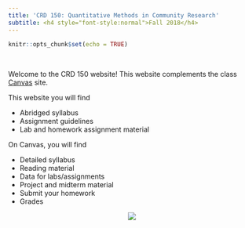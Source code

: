 ```yaml
---
title: 'CRD 150: Quantitative Methods in Community Research'
subtitle: <h4 style="font-style:normal">Fall 2018</h4>
---
```


<style>
p.comment {
background-color: #DBDBDB;
padding: 10px;
border: 1px solid black;
margin-left: 25px;
border-radius: 5px;
font-style: italic;
}

</style>

```r
knitr::opts_chunk$set(echo = TRUE)
```

\

Welcome to the CRD 150 website!  This website complements the class [Canvas](https://login.canvas.ucdavis.edu/) site.  

This website you will find

* Abridged syllabus
* Assignment guidelines 
* Lab and homework assignment material

On Canvas, you will find

* Detailed syllabus
* Reading material
* Data for labs/assignments
* Project and midterm material
* Submit your homework
* Grades

<center>
![](/Users/noli/Documents/UCD/teaching/CRD150/Lab/crd150.github.io/front.jpg)

</center>

